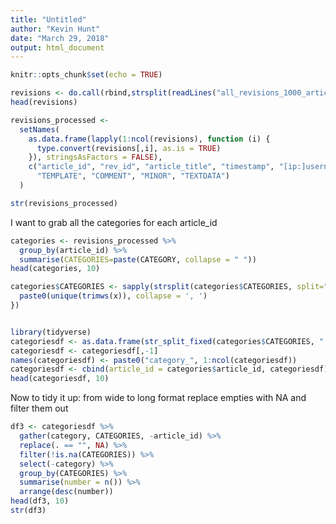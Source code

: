 ---
title: "Untitled"
author: "Kevin Hunt"
date: "March 29, 2018"
output: html_document
---

```{r setup, include=FALSE}
knitr::opts_chunk$set(echo = TRUE)
```

```{r}
revisions <- do.call(rbind,strsplit(readLines("all_revisions_1000_articles.txt"), "<<sep>>",fixed=T))
head(revisions)

revisions_processed <- 
  setNames(
    as.data.frame(lapply(1:ncol(revisions), function (i) {
      type.convert(revisions[,i], as.is = TRUE)
    }), stringsAsFactors = FALSE),
    c("article_id", "rev_id", "article_title", "timestamp", "[ip:]username", "user_id", "CATEGORY", "IMAGE", "MAIN", "TALK", "USER", "USER_TALK", "OTHER", "EXTERNAL",
      "TEMPLATE", "COMMENT", "MINOR", "TEXTDATA")
  )

str(revisions_processed)
```
I want to grab all the categories for each article_id
```{r}
categories <- revisions_processed %>%
  group_by(article_id) %>%
  summarise(CATEGORIES=paste(CATEGORY, collapse = " "))
head(categories, 10) 

categories$CATEGORIES <- sapply(strsplit(categories$CATEGORIES, split=" "), function(x) {
  paste0(unique(trimws(x)), collapse = ', ')
})


library(tidyverse)
categoriesdf <- as.data.frame(str_split_fixed(categories$CATEGORIES, ", ", max(unlist(lapply(strsplit(categories$CATEGORIES, ", "), length)))))
categoriesdf <- categoriesdf[,-1]
names(categoriesdf) <- paste0("category_", 1:ncol(categoriesdf))
categoriesdf <- cbind(article_id = categories$article_id, categoriesdf)
head(categoriesdf, 10)
```

Now to tidy it up:
from wide to long format
replace empties with NA and filter them out
```{r}
df3 <- categoriesdf %>% 
  gather(category, CATEGORIES, -article_id) %>%
  replace(. == "", NA) %>%
  filter(!is.na(CATEGORIES)) %>%
  select(-category) %>%
  group_by(CATEGORIES) %>%
  summarise(number = n()) %>%
  arrange(desc(number)) 
head(df3, 10)
str(df3)
```

